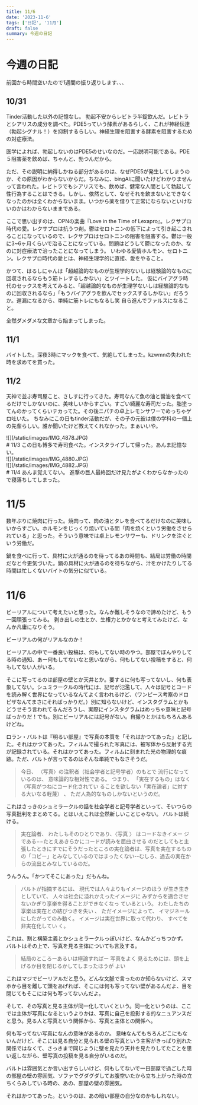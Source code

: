 ```yaml
---
title: 11/6
date: '2023-11-6'
tags: ['日記', '11月']
draft: false
summary: 今週の日記
---
```

# 今週の日記
前回から時間空いたので1週間の振り返りします、、、
## 10/31
Tinder活動した以外の記憶なし。
勃起不安からレビトラ半錠飲んだ。レビトラとシアリスの成分を調べた。PDE5っていう酵素があるらしく、これが神経伝達（勃起シグナル！）を抑制するらしい。神経生理を阻害する酵素を阻害するための対症療法。

医学によれば、勃起しないのはPDE5のせいなのだ。一応説明可能である。PDE５阻害薬を飲めば、ちゃんと、勃つんだから。

ただ、その説明に納得しかねる部分があるのは、なぜPDE5が発生してしまうのか、その原因がわからないからだ。ちなみに、bingAIに聞いたけどわかりませんって言われた。レビトラでもシアリスでも、飲めば、健常な人間として勃起して性行為することはできる。しかし、依然として、なぜそれを飲まないとできなくなったのかは全くわからないまま。いつから薬を借りて正常にならないといけないのかはわからないままである。

ここで思い出すのは、OPNの楽曲『Love in the Time of Lexapro』。レクサプロ時代の愛。レクサプロは抗うつ剤。鬱はセロトニンの低下によって引き起こされることになっているので、レクサプロはセロトニンの阻害を阻害する。鬱は一般に3~6ヶ月くらいで治ることになっている。問題はどうして鬱になったのか、なのに対症療法で治ったことになってしまう。
いわゆる愛情ホルモン、セロトニン。レクサプロ時代の愛とは、神経生理学的に直接、愛をやること。

かつて、はるしにゃんは「超越論的なものが生理学的ないしは経験論的なものに回収されるならもう筋トレするしかない」とツイートした。
仮にバイアグラ時代のセックスを考えてみると、「超越論的なものが生理学ないしは経験論的なものに回収されるなら」「もうバイアグラを飲んでセックスするしかない」だろうか。遅漏になるから、単純に筋トレにもなるし笑
自ら進んでファルスになること。

全然ダメダメな文章から始まってしまった。

## 11/1
バイトした。深夜3時にマックを食べて、気絶してしまった。kzwmnの失われた時を求めてを買った。

## 11/2
天神で並ぶ寿司屋こと、さしすに行ってきた。寿司なんて魚の油と醤油を食べてるだけでしかないのに、美味しいからすごい。すごい綺麗な寿司だった。脂塗ってんのかってくらいテカってた。その後ニパチの卓上レモンサワーでめっちゃゲロ吐いた。
ちなみにこの日もtinder活動だが、その子の元彼は僕の学科の一個上の先輩らしい。誰か聞いたけど教えてくれなかった。まぁいいや。
<div class>
![](/static/images/IMG_4878.JPG)
</div>
# 11/3
この日も博多で寿司食べた。インスタライブして帰った。あんま記憶ない。
<div class>
![](/static/images/IMG_4880.JPG)
</div>
<div class>
![](/static/images/IMG_4882.JPG)
</div>
# 11/4
あんま覚えてない。
進撃の巨人最終回だけ見たがよくわからなかったので寝落ちしてしまった。

# 11/5
数年ぶりに焼肉に行った。焼肉って、肉の油とタレを食べてるだけなのに美味しいからすごい。ホルモンをじっくり焼いている間「肉を焼くという労働をさせられている」と思った。そういう意味では卓上レモンサワーも、ドリンクを注ぐという労働だ。

鍋を食べに行って、具材に火が通るのを待ってるあの時間も、結局は労働の時間だなと今更気づいた。鍋の具材に火が通るのを待ちながら、汁をかけたりしてる時間は忙しくないバイトの気分に似ている。

# 11/6
ビーリアルについて考えたいと思った。なんか難しそうなので諦めたけど、もう一回頑張ってみる。
剥き出しの生とか、生権力とかかなと考えてみたけど、なんか凡庸になりそう。

ビーリアルの何がリアルなのか！

ビーリアルの中で一番良い投稿は、何もしてない時のやつ。部屋でぼんやりしてる時の通知、あー何もしてないなと思いながら、何もしてない投稿をすると、何もしてない人がいる。

そこに写ってるのは部屋の壁とか天井とか。要するに何も写ってないし、何も表象してない。シュミラークルの時代には、記号が氾濫して、人々は記号とコードを読み解く世界になっているなんてよく言われるけど、（ワンピース考察のドロピザなんてまさにそればっかりだ。）別に知らないけど、インスタグラムとかもどうせそう言われてるんだろうし、実際にインスタグラムはめっちゃ意味と記号ばっかりだ！でも。別にビーリアルには記号がない。自撮りとかはもちろんあるけどね。

ロラン・バルトは『明るい部屋』で写真の本質を「それはかつてあった」と記した。それはかつてあった。フィルムで撮られた写真には、被写体から反射する光が記録されている。それはかつてあった。フィルムに刻まれた光の物理的な痕跡。ただ、バルトが言ってるのはそんな単純でもなさそうだ。
>今日、 〈写真〉の注釈者（社会学者と記号学者）のもとで 流行になっているのは、 意味論的な相対性である。 つまり、 「実在するもの」はなく（写真がつねにコード化されてい ることを欲しない「実在論者」に対する大いなる軽蔑） 、 ただ人為的なものしかないというのだ。 

これはさっきのシュミラークルの話を社会学者と記号学者といって、そいつらの写真批判をまとめてる。とはいえこれは全然新しいことじゃない。
バルトは続ける。
>実在論者、 わたしもそのひとりであり、〈写真 〉 はコードなきイメー ジである−−たとえあきらかにコードが読みを屈曲させる のだとしてもと主張したときにすでにそうだったところの実在論者は、写真を実在するものの「コピー」とみなしているのではまったくない--むしろ、過去の実在からの流出とみなしているのだ。 

うんうん。「かつてそこにあった」だもんね。

>バルトが指摘するには、 現代では人々よりもイメージのほう が生き生きとしていて、 人々は社会に溢れかえったイメージに みずからを適合させないかぎり享楽を得ることができなくなっ ているという。 わたしたちの享楽は実在との結びつきを失い 、 ただイメージによって、 イマジネールにしたがってのみ動く。 イメージは実在世界に取って代わり、 すべてを非実在化してい く。

これは、割と構築主義とかシュミラークルっぽいけど、なんかどっちつかず。
バルトはその上で、写真を見る主体についても言及する。

>結局のところーあるいは極論すればー 写真をよく 見るためには、頭を上げるか目を閉じるかしてしまったほうが よい

これはマジでビーリアルだと思う。どんな文脈で言ったのか知らないけど、スマホから目を離して頭をあげれば、そこには何も写ってない壁があるんだよ、目を閉じてもそこには何も写ってないんだよ。

そして、その写真と見る主体が同一化していくという。同一化というのは、ここでは主体が写真になるというよりかは、写真に自己を投影する的なニュアンスだと思う。見る人と写真という関係から、写真と主体との関係へ。

何も写ってない写真になんの意味があるのか。
意味なんてもちろんどこにもないんだけど、そこには見る自分と見られる壁の写真という主客がきっぱり別れた関係ではなくて、さっきまで同じように壁を見たり天井を見たりしてたことを思い返しながら、壁写真の投稿を見る自分がいるのだ。

バルトは雰囲気とか言い出すらしいけど、何もしてないで一日部屋で過ごした時の部屋の壁の雰囲気、ソファでグダグダしてお腹空いたから立ち上がった時の立ちくらみしている時の、あの、部屋の壁の雰囲気。


それはかつてあった。というのは、あの暗い部屋の自分なのかもしれない。